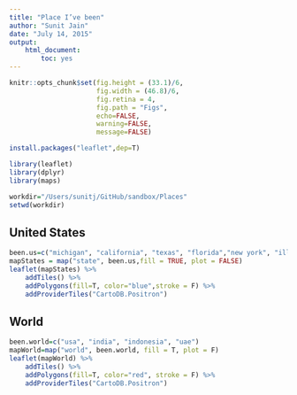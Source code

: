 ```yaml
---
title: "Place I’ve been"
author: "Sunit Jain"
date: "July 14, 2015"
output:
    html_document:
        toc: yes
---
```


```r
knitr::opts_chunk$set(fig.height = (33.1)/6,
                      fig.width = (46.8)/6,
                      fig.retina = 4,
                      fig.path = "Figs",
                      echo=FALSE,
                      warning=FALSE,
                      message=FALSE)
```

```r
install.packages("leaflet",dep=T)
```

```r
library(leaflet)
library(dplyr)
library(maps)

workdir="/Users/sunitj/GitHub/sandbox/Places"
setwd(workdir)
```

## United States
```r
been.us=c("michigan", "california", "texas", "florida","new york", "illinois", "nevada")
mapStates = map("state", been.us,fill = TRUE, plot = FALSE)
leaflet(mapStates) %>%
    addTiles() %>%
    addPolygons(fill=T, color="blue",stroke = F) %>%
    addProviderTiles("CartoDB.Positron")
```

## World
```r
been.world=c("usa", "india", "indonesia", "uae")
mapWorld=map("world", been.world, fill = T, plot = F)
leaflet(mapWorld) %>%
    addTiles() %>%
    addPolygons(fill=T, color="red", stroke = F) %>%
    addProviderTiles("CartoDB.Positron")
```




